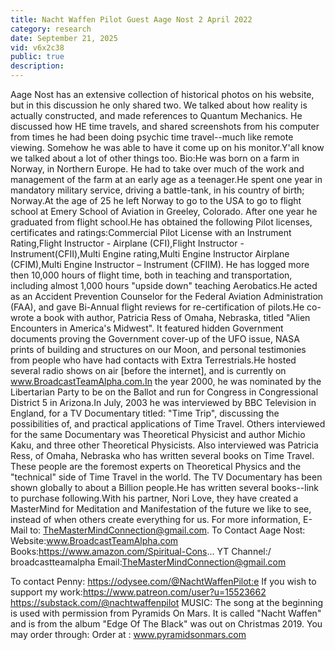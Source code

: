 ```yaml
---
title: Nacht Waffen Pilot Guest Aage Nost 2 April 2022
category: research
date: September 21, 2025
vid: v6x2c38
public: true
description:
---
```

Aage Nost has an extensive collection of historical photos on his website, but in this discussion he only shared two. We talked about how reality is actually constructed, and made references to Quantum Mechanics. He discussed how HE time travels, and shared screenshots from his computer from times he had been doing psychic time travel--much like remote viewing. Somehow he was able to have it come up on his monitor.Y'all know we talked about a lot of other things too.
Bio:He was born on a farm in Norway, in Northern Europe. He had to take over much of the work and management of the farm at an early age as a teenager.He spent one year in mandatory military service, driving a battle-tank, in his country of birth; Norway.At the age of 25 he left Norway to go to the USA to go to flight school at Emery School of Aviation in Greeley, Colorado. After one year he graduated from flight school.He has obtained the following Pilot licenses, certificates and ratings:Commercial Pilot License with an Instrument Rating,Flight Instructor - Airplane (CFI),Flight Instructor -Instrument(CFII),Multi Engine rating,Multi Engine Instructor Airplane (CFIM),Multi Engine Instructor – Instrument (CFIIM).
He has logged more then 10,000 hours of flight time, both in teaching and transportation, including almost 1,000 hours "upside down" teaching Aerobatics.He acted as an Accident Prevention Counselor for the Federal Aviation Administration (FAA), and gave Bi-Annual flight reviews for re-certification of pilots.He co-wrote a book with author, Patricia Ress of Omaha, Nebraska, titled "Alien Encounters in America's Midwest". It featured hidden Government documents proving the Government cover-up of the UFO issue, NASA prints of building and structures on our Moon, and personal testimonies from people who have had contacts with Extra Terrestrials.He hosted several radio shows on air [before the internet], and is currently on www.BroadcastTeamAlpha.com.In the year 2000, he was nominated by the Libertarian Party to be on the Ballot and run for Congress in Congressional District 5 in Arizona.In July, 2003 he was interviewed by BBC Television in England, for a TV Documentary titled: "Time Trip", discussing the possibilities of, and practical applications of Time Travel. Others interviewed for the same Documentary was Theoretical Physicist and author Michio Kaku, and three other Theoretical Physicists. Also interviewed was Patricia Ress, of Omaha, Nebraska who has written several books on Time Travel. These people are the foremost experts on Theoretical Physics and the "technical" side of Time Travel in the world. The TV Documentary has been shown globally to about a Billion people.He has written several books--link to purchase following.With his partner, Nori Love, they have created a MasterMind for Meditation and Manifestation of the future we like to see, instead of when others create everything for us. For more information, E-Mail to: TheMasterMindConnection@gmail.com.
To Contact Aage Nost:
Website:www.BroadcastTeamAlpha.com
Books:https://www.amazon.com/Spiritual-Cons...
YT Channel:/ broadcastteamalpha
Email:TheMasterMindConnection@gmail.com

To contact Penny:
https://odysee.com/@NachtWaffenPilot:e
If you wish to support my work:https://www.patreon.com/user?u=15523662
https://substack.com/@nachtwaffenpilot
MUSIC:
The song at the beginning is used with permission from Pyramids On Mars.
It is called "Nacht Waffen" and is from the album "Edge Of The Black" was out on Christmas 2019.
You may order through:
Order at : www.pyramidsonmars.com
